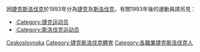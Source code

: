 因[[捷克斯洛伐克|捷克斯洛伐克]]於1993年分為[[捷克|捷克]]及[[斯洛伐克|斯洛伐克]]，有關1993年後的運動員請另見：
* [[:Category:捷克运动员|:Category:捷克运动员]]
* [[:Category:斯洛伐克运动员|:Category:斯洛伐克运动员]]
{{Commonscat|Sportspeople from Czechoslovakia}}

[[Category:各国运动员|Ceskoslovnska]]
[[Category:捷克斯洛伐克體育|Category:捷克斯洛伐克體育]]
[[Category:各職業捷克斯洛伐克人|Category:各職業捷克斯洛伐克人]]